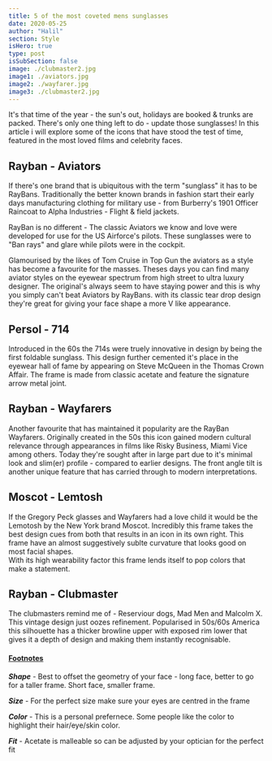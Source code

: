 ```yaml
---
title: 5 of the most coveted mens sunglasses
date: 2020-05-25
author: "Halil"
section: Style
isHero: true
type: post
isSubSection: false
image: ./clubmaster2.jpg
image1: ./aviators.jpg
image2: ./wayfarer.jpg
image3: ./clubmaster2.jpg
---
```



It's that time of the year - the sun's out, holidays are booked & trunks are packed. There's only
one thing left to do - update those sunglasses! In this article i will explore some of the icons 
that have stood the test of time, featured in the most loved films and celebrity faces.

## Rayban - Aviators

<Aviator />

If there's one brand that is ubiquitous with the term "sunglass" it has to be RayBans. Traditionally the better
known brands in fashion start their early days manufacturing clothing for military use -
from Burberry's 1901 Officer Raincoat to Alpha Industries - Flight & field jackets. 

RayBan is no different - The classic Aviators we know and love were developed for use for the US Airforce's
pilots. These sunglasses were to "Ban rays" and glare while pilots were in the cockpit.

Glamourised by the likes of Tom Cruise in Top Gun the aviators as a style has become a favourite for the masses. 
Theses days you can find many aviator styles on the eyewear spectrum from high street to ultra luxury designer. 
The original's always seem to have staying power and this is why you simply can't beat Aviators by RayBans.
with its classic tear drop design they're great for giving your face shape a more V like appearance.

## Persol - 714

<Persol />

Introduced in the 60s the 714s were truely innovative in design by being the first foldable sunglass.
This design further cemented it's place in the eyewear hall of fame by appearing on Steve McQueen in the 
Thomas Crown Affair. The frame is made from classic acetate and feature the signature arrow metal joint.    

## Rayban - Wayfarers

<Wayfarer />

Another favourite that has maintained it popularity are the RayBan Wayfarers. 
Originally created in the 50s this icon gained modern cultural relevance through appearances in films like 
Risky Business, Miami Vice among others.
Today they're sought after in large part due to it's minimal look and slim(er) profile - compared to
earlier designs. The front angle tilt is another unique feature that has carried through to modern interpretations.

## Moscot - Lemtosh

<Moscot />

If the Gregory Peck glasses and Wayfarers had a love child it would be the Lemotosh by the New York brand Moscot. 
Incredibly this frame takes the best design cues from both that results in an icon in its own right. 
This frame have an almost suggestively sublte curvature that looks good on most facial shapes.   
With its high wearability factor this frame lends itself to pop colors that make a statement.

## Rayban - Clubmaster

<Clubmaster />

The clubmasters remind me of - Reserviour dogs, Mad Men and Malcolm X.
This vintage design just oozes refinement. Popularised in 50s/60s America this silhouette has a thicker browline upper
with exposed rim lower that gives it a depth of design and making them instantly recognisable.

#### <u>Footnotes</u>

***Shape*** - Best to offset the geometry of your face  - long face, better to go for a taller frame. Short face, smaller frame.  

***Size*** - For the perfect size make sure your eyes are centred in the frame  

***Color*** - This is a personal prefernece. Some people like the color to highlight their hair/eye/skin color.  

***Fit*** - Acetate is malleable so can be adjusted by your optician for the perfect fit  